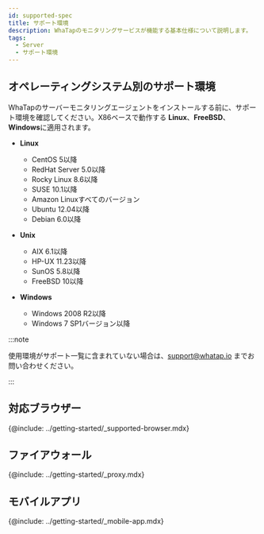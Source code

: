 ```yaml
---
id: supported-spec
title: サポート環境
description: WhaTapのモニタリングサービスが機能する基本仕様について説明します。
tags:
  - Server
  - サポート環境
---
```


## オペレーティングシステム別のサポート環境

WhaTapのサーバーモニタリングエージェントをインストールする前に、サポート環境を確認してください。X86ベースで動作する **Linux**、**FreeBSD**、**Windows**に適用されます。

<!-- * Rocky Linux 8 이상 -->

-   **Linux**

    -   CentOS 5以降
    -   RedHat Server 5.0以降
    -   Rocky Linux 8.6以降
    -   SUSE 10.1以降
    -   Amazon Linuxすべてのバージョン 
    -   Ubuntu 12.04以降
    -   Debian 6.0以降

-   **Unix**

    -   AIX 6.1以降
    -   HP-UX 11.23以降
    -   SunOS 5.8以降
    -   FreeBSD 10以降

-   **Windows**

    -   Windows 2008 R2以降
    -   Windows 7 SP1バージョン以降

:::note

使用環境がサポート一覧に含まれていない場合は、support@whatap.io までお問い合わせください。

:::

## 対応ブラウザー

{@include: ../getting-started/_supported-browser.mdx}  

## ファイアウォール

{@include: ../getting-started/_proxy.mdx}  

## モバイルアプリ

{@include: ../getting-started/_mobile-app.mdx} 
